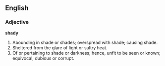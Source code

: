 ==English==

===Adjective===

'''shady'''

#Abounding in shade or shades; overspread with shade; causing shade.
#Sheltered from the glare of light or sultry heat.
#Of or pertaining to shade or darkness; hence, unfit to be seen or known; equivocal; dubious or corrupt.